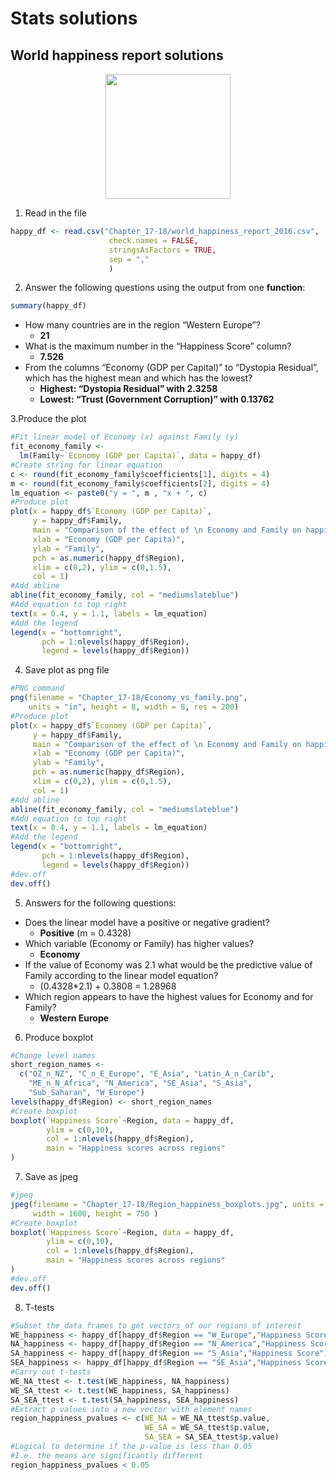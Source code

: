 # Stats solutions

## World happiness report solutions
<center>
![](figures/world_happiness_solutions.png){style="width:200px"}
</center>

1. Read in the file
```r
happy_df <- read.csv("Chapter_17-18/world_happiness_report_2016.csv", 
                      check.names = FALSE,
                      stringsAsFactors = TRUE,
                      sep = ","
                      )
```

2. Answer the following questions using the output from one __function__:
```r
summary(happy_df)
```
- How many countries are in the region "Western Europe"?
    + __21__
- What is the maximum number in the "Happiness Score" column?
    + __7.526__
- From the columns "Economy (GDP per Capital)" to "Dystopia Residual", which has the highest mean and which has the lowest?
    + __Highest: "Dystopia Residual" with 2.3258__
    + __Lowest: "Trust (Government Corruption)" with 0.13762__

3.Produce the plot
```r
#Fit linear model of Economy (x) against Family (y)
fit_economy_family <- 
  lm(Family~`Economy (GDP per Capita)`, data = happy_df)
#Create string for linear equation
c <- round(fit_economy_family$coefficients[1], digits = 4)
m <- round(fit_economy_family$coefficients[2], digits = 4)
lm_equation <- paste0("y = ", m , "x + ", c)
#Produce plot
plot(x = happy_df$`Economy (GDP per Capita)`,
     y = happy_df$Family,
     main = "Comparison of the effect of \n Economy and Family on happiness",
     xlab = "Economy (GDP per Capita)",
     ylab = "Family",
     pch = as.numeric(happy_df$Region),
     xlim = c(0,2), ylim = c(0,1.5),
     col = 1)
#Add abline
abline(fit_economy_family, col = "mediumslateblue")
#Add equation to top right
text(x = 0.4, y = 1.1, labels = lm_equation)
#Add the legend
legend(x = "bottomright",
       pch = 1:nlevels(happy_df$Region),
       legend = levels(happy_df$Region))
```

4. Save plot as png file
```r
#PNG command
png(filename = "Chapter_17-18/Economy_vs_family.png", 
    units = "in", height = 8, width = 8, res = 200)
#Produce plot
plot(x = happy_df$`Economy (GDP per Capita)`,
     y = happy_df$Family,
     main = "Comparison of the effect of \n Economy and Family on happiness",
     xlab = "Economy (GDP per Capita)",
     ylab = "Family",
     pch = as.numeric(happy_df$Region),
     xlim = c(0,2), ylim = c(0,1.5),
     col = 1)
#Add abline
abline(fit_economy_family, col = "mediumslateblue")
#Add equation to top right
text(x = 0.4, y = 1.1, labels = lm_equation)
#Add the legend
legend(x = "bottomright",
       pch = 1:nlevels(happy_df$Region),
       legend = levels(happy_df$Region))
#dev.off
dev.off()
```

5. Answers for the following questions:
- Does the linear model have a positive or negative gradient?
    + __Positive__ (m = 0.4328)
- Which variable (Economy or Family) has higher values?
    + __Economy__
- If the value of Economy was 2.1 what would be the predictive value of Family according to the linear model equation?
    + (0.4328*2.1) + 0.3808 = 1.28968
- Which region appears to have the highest values for Economy and for Family?
    + __Western Europe__

6. Produce boxplot
```r
#Change level names
short_region_names <- 
  c("OZ_n_NZ", "C_n_E_Europe", "E_Asia", "Latin_A_n_Carib",
    "ME_n_N_Africa", "N_America", "SE_Asia", "S_Asia",
    "Sub_Saharan", "W_Europe")
levels(happy_df$Region) <- short_region_names
#Create boxplot
boxplot(`Happiness Score`~Region, data = happy_df, 
        ylim = c(0,10),
        col = 1:nlevels(happy_df$Region),
        main = "Happiness scores across regions"
)
```

7. Save as jpeg
```r
#jpeg
jpeg(filename = "Chapter_17-18/Region_happiness_boxplots.jpg", units = "px",
     width = 1600, height = 750 )
#Create boxplot
boxplot(`Happiness Score`~Region, data = happy_df, 
        ylim = c(0,10),
        col = 1:nlevels(happy_df$Region),
        main = "Happiness scores across regions"
)
#dev.off
dev.off()
```

8. T-tests
```r
#Subset the data frames to get vectors of our regions of interest
WE_happiness <- happy_df[happy_df$Region == "W_Europe","Happiness Score"]
NA_happiness <- happy_df[happy_df$Region == "N_America","Happiness Score"] 
SA_happiness <- happy_df[happy_df$Region == "S_Asia","Happiness Score"] 
SEA_happiness <- happy_df[happy_df$Region == "SE_Asia","Happiness Score"]
#Carry out t-tests
WE_NA_ttest <- t.test(WE_happiness, NA_happiness)
WE_SA_ttest <- t.test(WE_happiness, SA_happiness)
SA_SEA_ttest <- t.test(SA_happiness, SEA_happiness)
#Extract p values into a new vector with element names
region_happiness_pvalues <- c(WE_NA = WE_NA_ttest$p.value,
                              WE_SA = WE_SA_ttest$p.value,
                              SA_SEA = SA_SEA_ttest$p.value)
#Logical to determine if the p-value is less than 0.05
#I.e. the means are significantly different
region_happiness_pvalues < 0.05
```
